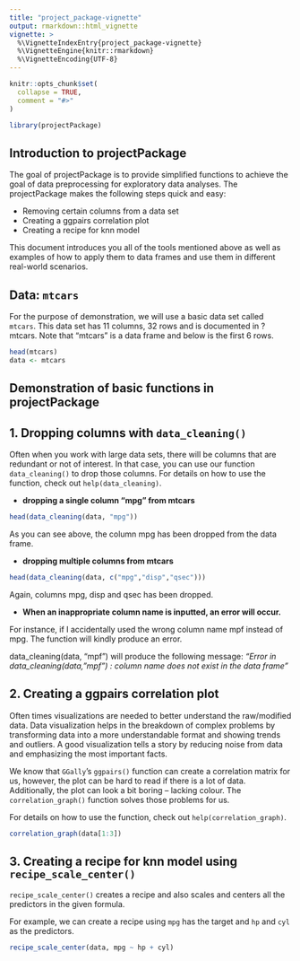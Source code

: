 ```yaml
---
title: "project_package-vignette"
output: rmarkdown::html_vignette
vignette: >
  %\VignetteIndexEntry{project_package-vignette}
  %\VignetteEngine{knitr::rmarkdown}
  %\VignetteEncoding{UTF-8}
---
```


```r
knitr::opts_chunk$set(
  collapse = TRUE,
  comment = "#>"
)
```

```r
library(projectPackage)
```

## Introduction to projectPackage

The goal of projectPackage is to provide simplified functions to achieve the goal of data preprocessing for exploratory data analyses. The projectPackage makes the following steps quick and easy:

-   Removing certain columns from a data set
-   Creating a ggpairs correlation plot
-   Creating a recipe for knn model

This document introduces you all of the tools mentioned above as well as examples of how to apply them to data frames and use them in different real-world scenarios.

## Data: `mtcars`

For the purpose of demonstration, we will use a basic data set called `mtcars`. This data set has 11 columns, 32 rows and is documented in ?mtcars. Note that "mtcars" is a data frame and below is the first 6 rows.

```r
head(mtcars)
data <- mtcars
```

## Demonstration of basic functions in projectPackage

## 1. Dropping columns with `data_cleaning()`

Often when you work with large data sets, there will be columns that are redundant or not of interest. In that case, you can use our function `data_cleaning()` to drop those columns. For details on how to use the function, check out `help(data_cleaning)`.

-   **dropping a single column "mpg" from mtcars**

```r
head(data_cleaning(data, "mpg"))
```

As you can see above, the column mpg has been dropped from the data frame.

-   **dropping multiple columns from mtcars**

```r
head(data_cleaning(data, c("mpg","disp","qsec")))
```

Again, columns mpg, disp and qsec has been dropped.

-   **When an inappropriate column name is inputted, an error will occur.**

For instance, if I accidentally used the wrong column name mpf instead of mpg. The function will kindly produce an error.

data_cleaning(data, "mpf") will produce the following message: *"Error in data_cleaning(data, "mpf") : column name does not exist in the data frame"*

## 2. Creating a ggpairs correlation plot
Often times visualizations are needed to better understand the raw/modified data. Data visualization helps in the breakdown of complex problems by transforming data into a more understandable format and showing trends and outliers. A good visualization tells a story by reducing noise from data and emphasizing the most important facts. 

We know that `GGally`'s `ggpairs()` function can create a correlation matrix for us, however, the plot can be hard to read if there is a lot of data. Additionally, the plot can look a bit boring -- lacking colour. The `correlation_graph()` function solves those problems for us. 

For details on how to use the function, check out `help(correlation_graph)`.


```r
correlation_graph(data[1:3])

```

## 3. Creating a recipe for knn model using `recipe_scale_center()`
`recipe_scale_center()` creates a recipe and also scales and centers all the predictors in the given formula.

For example, we can create a recipe using `mpg` has the target and `hp` and `cyl` as the predictors.
```r
recipe_scale_center(data, mpg ~ hp + cyl)
```
